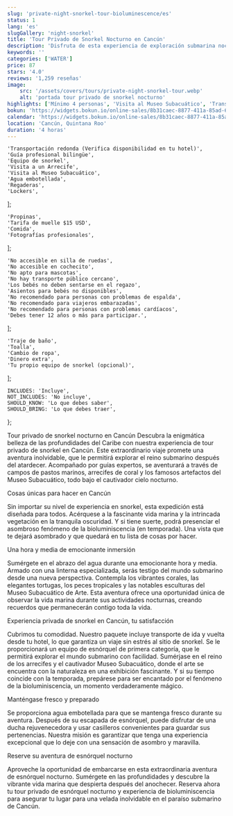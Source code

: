 ```yaml
---
slug: 'private-night-snorkel-tour-bioluminescence/es'
status: 1
lang: 'es'
slugGallery: 'night-snorkel'
title: 'Tour Privado de Snorkel Nocturno en Cancún'
description: 'Disfruta de esta experiencia de exploración submarina nocturna con nuestro Tour Privado de Snorkel Nocturno y Bioluminiscencia en Punta Sam Cancún.'
keywords: ''
categories: ['WATER']
price: 87
stars: '4.0'
reviews: '1,259 reseñas'
image:
    src: '/assets/covers/tours/private-night-snorkel-tour.webp'
    alt: 'portada tour privado de snorkel nocturno'
highlights: ['Mínimo 4 personas', 'Visita al Museo Subacuático', 'Transportación Incluida', 'Visita a un Arrecife']
bokun: 'https://widgets.bokun.io/online-sales/8b31caec-8877-411a-85ad-682828170619/experience/792660?partialView=1'
calendar: 'https://widgets.bokun.io/online-sales/8b31caec-8877-411a-85ad-682828170619/experience-calendar/792660'
location: 'Cancún, Quintana Roo'
duration: '4 horas'
---
```



    'Transportación redonda (Verifica disponibilidad en tu hotel)',
    'Guía profesional bilingüe',
    'Equipo de snorkel',
    'Visita a un Arrecife',
    'Visita al Museo Subacuático',
    'Agua embotellada',
    'Regaderas',
    'Lockers',
];

    'Propinas',
    'Tarifa de muelle $15 USD',
    'Comida',
    'Fotografías profesionales',
];

    'No accesible en silla de ruedas',
    'No accesible en cochecito',
    'No apto para mascotas',
    'No hay transporte público cercano',
    'Los bebés no deben sentarse en el regazo',
    'Asientos para bebés no disponibles',
    'No recomendado para personas con problemas de espalda',
    'No recomendado para viajeros embarazadas',
    'No recomendado para personas con problemas cardíacos',
    'Debes tener 12 años o más para participar.',
];

    'Traje de baño',
    'Toalla',
    'Cambio de ropa',
    'Dinero extra',
    'Tu propio equipo de snorkel (opcional)',
];

    INCLUDES: 'Incluye',
    NOT_INCLUDES: 'No incluye',
    SHOULD_KNOW: 'Lo que debes saber',
    SHOULD_BRING: 'Lo que debes traer',
};

<Inclusions includes={includes} notIncludes={notIncludes} i18n={i18n} />

<TagP>Tour privado de snorkel nocturno en Cancún Descubra la enigmática belleza de las profundidades del Caribe con nuestra experiencia de tour privado de snorkel en Cancún. Este extraordinario viaje promete una aventura inolvidable, que le permitirá explorar el reino submarino después del atardecer. Acompañado por guías expertos, se aventurará a través de campos de pastos marinos, arrecifes de coral y los famosos artefactos del Museo Subacuático, todo bajo el cautivador cielo nocturno.</TagP>

<TagH3>Cosas únicas para hacer en Cancún</TagH3>

<TagP>Sin importar su nivel de experiencia en snorkel, esta expedición está diseñada para todos. Acérquese a la fascinante vida marina y la intrincada vegetación en la tranquila oscuridad. Y si tiene suerte, podrá presenciar el asombroso fenómeno de la bioluminiscencia (en temporada). Una vista que te dejará asombrado y que quedará en tu lista de cosas por hacer.</TagP>

<TagH3>Una hora y media de emocionante inmersión</TagH3>

<TagP>Sumérgete en el abrazo del agua durante una emocionante hora y media. Armado con una linterna especializada, serás testigo del mundo submarino desde una nueva perspectiva. Contempla los vibrantes corales, las elegantes tortugas, los peces tropicales y las notables esculturas del Museo Subacuático de Arte. Esta aventura ofrece una oportunidad única de observar la vida marina durante sus actividades nocturnas, creando recuerdos que permanecerán contigo toda la vida.</TagP>

<TagH3>Experiencia privada de snorkel en Cancún, tu satisfacción</TagH3>

<TagP>Cubrimos tu comodidad. Nuestro paquete incluye transporte de ida y vuelta desde tu hotel, lo que garantiza un viaje sin estrés al sitio de snorkel. Se le proporcionará un equipo de esnórquel de primera categoría, que le permitirá explorar el mundo submarino con facilidad. Sumérjase en el reino de los arrecifes y el cautivador Museo Subacuático, donde el arte se encuentra con la naturaleza en una exhibición fascinante. Y si su tiempo coincide con la temporada, prepárese para ser encantado por el fenómeno de la bioluminiscencia, un momento verdaderamente mágico.</TagP>

<TagH3>Manténgase fresco y preparado</TagH3>

<TagP>Se proporciona agua embotellada para que se mantenga fresco durante su aventura. Después de su escapada de esnórquel, puede disfrutar de una ducha rejuvenecedora y usar casilleros convenientes para guardar sus pertenencias. Nuestra misión es garantizar que tenga una experiencia excepcional que lo deje con una sensación de asombro y maravilla.</TagP>

<TagH3>Reserve su aventura de esnórquel nocturno</TagH3>

<TagP>Aproveche la oportunidad de embarcarse en esta extraordinaria aventura de esnórquel nocturno. Sumérgete en las profundidades y descubre la vibrante vida marina que despierta después del anochecer. Reserva ahora tu tour privado de esnórquel nocturno y experiencia de bioluminiscencia para asegurar tu lugar para una velada inolvidable en el paraíso submarino de Cancún.</TagP>

<WhatYouShould shouldKnow={shouldKnow} shouldBring={shouldBring} i18n={i18n} />